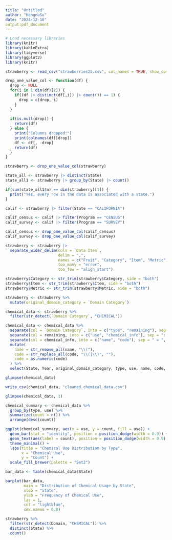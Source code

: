 ---
title: "Untitled"
author: "HongnaSu"
date: "2024-12-10"
output:pdf_document
---

```{r setup, include=FALSE}
# Load necessary libraries
library(knitr)
library(kableExtra)
library(tidyverse)
library(ggplot2)
library(knitr)
```

```{r}
strawberry <- read_csv("strawberries25.csv", col_names = TRUE, show_col_types = FALSE)
```

```{r}
drop_one_value_col <- function(df) {   
  drop <- NULL  
  for(i in 1:dim(df)[2]) {     
    if((df |> distinct(df[,i]) |> count()) == 1) {
      drop = c(drop, i)
    } 
  }
  
  if(is.null(drop)) { 
    return(df) 
  } else {
    print("Columns dropped:")
    print(colnames(df)[drop])
    df <- df[, -drop]
    return(df)
  }
}

strawberry <- drop_one_value_col(strawberry)

state_all <- strawberry |> distinct(State)
state_all1 <- strawberry |> group_by(State) |> count()

if(sum(state_all1$n) == dim(strawberry)[1]) { 
  print("Yes, every row in the data is associated with a state.") 
}

```

```{r}
calif <- strawberry |> filter(State == "CALIFORNIA")

calif_census <- calif |> filter(Program == "CENSUS")
calif_survey <- calif |> filter(Program == "SURVEY")

calif_census <- drop_one_value_col(calif_census)
calif_survey <- drop_one_value_col(calif_survey)

strawberry <- strawberry |>
  separate_wider_delim(cols = `Data Item`,
                       delim = ",",
                       names = c("Fruit", "Category", "Item", "Metric"),
                       too_many = "error",
                       too_few = "align_start")

strawberry$Category <- str_trim(strawberry$Category, side = "both")
strawberry$Item <- str_trim(strawberry$Item, side = "both")
strawberry$Metric <- str_trim(strawberry$Metric, side = "both")

strawberry <- strawberry %>%
  mutate(original_domain_category = `Domain Category`)

chemical_data <- strawberry %>%
  filter(str_detect(`Domain Category`, "CHEMICAL"))

chemical_data <- chemical_data %>%
  separate(col = `Domain Category`, into = c("type", "remaining"), sep = ", ", extra = "merge", fill = "right") %>%
  separate(col = remaining, into = c("use", "chemical_info"), sep = ": ", extra = "merge", fill = "right") %>%
  separate(col = chemical_info, into = c("name", "code"), sep = " = ", extra = "merge", fill = "right") %>%
  mutate(
    name = str_remove_all(name, "\\("),
    code = str_replace_all(code, "\\(|\\)", ""),
    code = as.numeric(code)
  ) %>%
  select(State, Year, original_domain_category, type, use, name, code, Value)

glimpse(chemical_data)

write_csv(chemical_data, "cleaned_chemical_data.csv")
```

```{r}
glimpse(chemical_data, 1)
```

```{r}
chemical_summary <- chemical_data %>%
  group_by(type, use) %>%
  summarize(count = n()) %>%
  arrange(desc(count))

ggplot(chemical_summary, aes(x = use, y = count, fill = use)) +
  geom_bar(stat = "identity", position = position_dodge(width = 0.9)) +
  geom_text(aes(label = count), position = position_dodge(width = 0.9), vjust = -0.5) +
  theme_minimal() +
  labs(title = "Chemical Use Distribution by Type",
       x = "Chemical Use",
       y = "Count") +
  scale_fill_brewer(palette = "Set2")

```

```{r}
bar_data <- table(chemical_data$State)

barplot(bar_data,
        main = "Distribution of Chemical Usage by State",
        xlab = "State",
        ylab = "Frequency of Chemical Use",
        las = 1,
        col = "lightblue",
        cex.names = 0.8)

strawberry %>%
  filter(str_detect(Domain, "CHEMICAL")) %>%
  distinct(State) %>%
  count()

```



